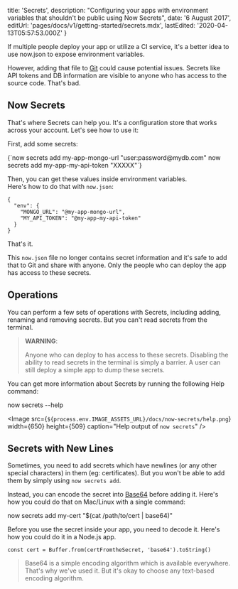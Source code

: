 

  title: 'Secrets',
  description:
    "Configuring your apps with environment variables that shouldn't be public using Now Secrets",
  date: '6 August 2017',
  editUrl: 'pages/docs/v1/getting-started/secrets.mdx',
  lastEdited: '2020-04-13T05:57:53.000Z'
}

If multiple people deploy your app or utilize a CI service, it's a better idea to use <Link href="/docs/getting-started/environment-variables#via-“now.json”">now.json</Link> to expose environment variables.

However, adding that file to [Git](https://en.wikipedia.org/wiki/Git) could cause potential issues. Secrets like API tokens and DB information are visible to anyone who has access to the source code. That's bad.

## Now Secrets

That's where <ProductNameShortV1 /> Secrets can help you. It's a configuration store that works across your account. Let's see how to use it:

First, add some secrets:

<TerminalInput>
  {`now secrets add my-app-mongo-url "user:password@mydb.com"
now secrets add my-app-my-api-token "XXXXX"`}
</TerminalInput>

Then, you can get these values inside environment variables.<br/>
Here's how to do that with `now.json`:

```
{
  "env": {
    "MONGO_URL": "@my-app-mongo-url",
    "MY_API_TOKEN": "@my-app-my-api-token"
  }
}
```

That's it.

This `now.json` file no longer contains secret information and it's safe to add that to Git and share with anyone. Only the people who can deploy the app has access to these secrets.

## Operations

You can perform a few sets of operations with <ProductNameShortV1 /> Secrets, including adding, renaming and removing secrets. But you can't read secrets from the terminal.

> **WARNING**:
>
> Anyone who can deploy to <ProductNameShortV1 /> has access to these secrets. Disabling the ability to read secrets in the terminal is simply a barrier.
> A user can still deploy a simple app to dump these secrets.

You can get more information about <ProductNameShortV1 /> Secrets by running the following Help command:

<TerminalInput>now secrets --help</TerminalInput>

<Image
  src={`${process.env.IMAGE_ASSETS_URL}/docs/now-secrets/help.png`}
  width={650}
  height={509}
  caption="Help output of `now secrets`"
/>

## Secrets with New Lines

Sometimes, you need to add secrets which have newlines (or any other special characters) in them (eg: certificates). But you won't be able to add them by simply using `now secrets add`.

Instead, you can encode the secret into [Base64](https://en.wikipedia.org/wiki/Base64) before adding it. Here's how you could do that on Mac/Linux with a single command:

<TerminalInput>
  now secrets add my-cert "$(cat /path/to/cert | base64)"
</TerminalInput>

Before you use the secret inside your app, you need to decode it. Here's how you could do it in a Node.js app.

```
const cert = Buffer.from(certFromtheSecret, 'base64').toString()
```

> Base64 is a simple encoding algorithm which is available everywhere.<br/>
> That's why we've used it. But it's okay to choose any text-based encoding algorithm.

